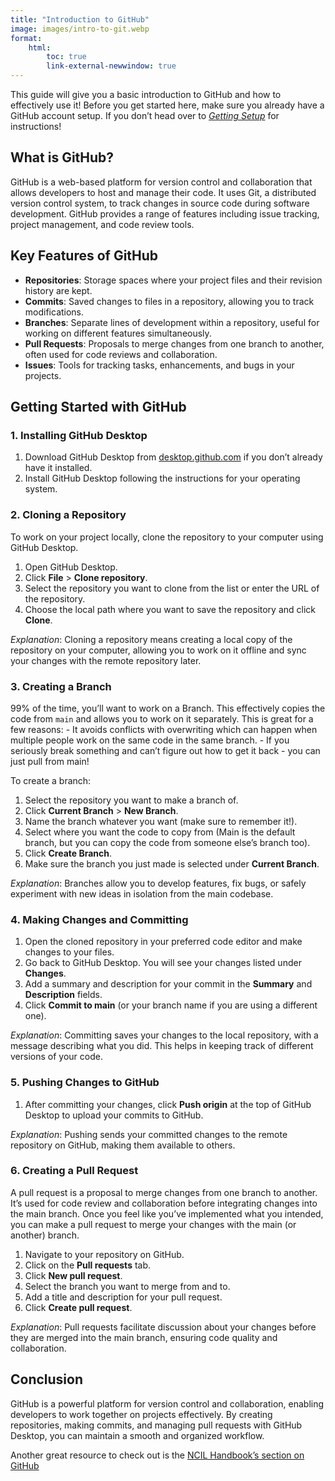 ```yaml
---
title: "Introduction to GitHub"
image: images/intro-to-git.webp
format: 
    html:
        toc: true
        link-external-newwindow: true
---
```


This guide will give you a basic introduction to GitHub and how to effectively use it!
Before you get started here, make sure you already have a GitHub account setup. If you don't head over to [*Getting Setup*](../getting-setup/getting_setup.qmd) for instructions!

## What is GitHub?

GitHub is a web-based platform for version control and collaboration that allows developers to host and manage their code. It uses Git, a distributed version control system, to track changes in source code during software development. GitHub provides a range of features including issue tracking, project management, and code review tools.

## Key Features of GitHub

- <span class='highlight1'>**Repositories**</span>: Storage spaces where your project files and their revision history are kept.
- <span class='highlight1'>**Commits**</span>: Saved changes to files in a repository, allowing you to track modifications.
- <span class='highlight1'>**Branches**</span>: Separate lines of development within a repository, useful for working on different features simultaneously.
- <span class='highlight1'>**Pull Requests**</span>: Proposals to merge changes from one branch to another, often used for code reviews and collaboration.
- <span class='highlight1'>**Issues**</span>: Tools for tracking tasks, enhancements, and bugs in your projects.

## Getting Started with GitHub

### 1. Installing GitHub Desktop

1. Download GitHub Desktop from [desktop.github.com](https://desktop.github.com){target="_blank"} if you don't already have it installed.
2. Install GitHub Desktop following the instructions for your operating system.

### 2. Cloning a Repository

To work on your project locally, clone the repository to your computer using GitHub Desktop.

1. Open GitHub Desktop.
2. Click **File** > **Clone repository**.
3. Select the repository you want to clone from the list or enter the URL of the repository.
4. Choose the local path where you want to save the repository and click **Clone**.

*Explanation*: Cloning a repository means creating a local copy of the repository on your computer, allowing you to work on it offline and sync your changes with the remote repository later.

### 3. Creating a Branch

99% of the time, you'll want to work on a Branch. This effectively copies the code from `main` and allows you to work on it separately. This is great for a few reasons:
- It avoids conflicts with overwriting which can happen when multiple people work on the same code in the same branch.
- If you seriously break something and can't figure out how to get it back - you can just pull from main!

To create a branch:

1. Select the repository you want to make a branch of.
2. Click **Current Branch** > **New Branch**.
3. Name the branch whatever you want (make sure to remember it!).
4. Select where you want the code to copy from (Main is the default branch, but you can copy the code from someone else's branch too).
5. Click **Create Branch**.
6. Make sure the branch you just made is selected under **Current Branch**.

*Explanation*: Branches allow you to develop features, fix bugs, or safely experiment with new ideas in isolation from the main codebase.

### 4. Making Changes and Committing

1. Open the cloned repository in your preferred code editor and make changes to your files.
2. Go back to GitHub Desktop. You will see your changes listed under **Changes**.
3. Add a summary and description for your commit in the **Summary** and **Description** fields.
4. Click **Commit to main** (or your branch name if you are using a different one).

*Explanation*: Committing saves your changes to the local repository, with a message describing what you did. This helps in keeping track of different versions of your code.

### 5. Pushing Changes to GitHub

1. After committing your changes, click **Push origin** at the top of GitHub Desktop to upload your commits to GitHub.

*Explanation*: Pushing sends your committed changes to the remote repository on GitHub, making them available to others.

### 6. Creating a Pull Request

A pull request is a proposal to merge changes from one branch to another. It's used for code review and collaboration before integrating changes into the main branch. Once you feel like you've implemented what you intended, you can make a pull request to merge your changes with the main (or another) branch.

1. Navigate to your repository on GitHub.
2. Click on the **Pull requests** tab.
3. Click **New pull request**.
4. Select the branch you want to merge from and to.
5. Add a title and description for your pull request.
6. Click **Create pull request**.

*Explanation*: Pull requests facilitate discussion about your changes before they are merged into the main branch, ensuring code quality and collaboration.

## Conclusion

GitHub is a powerful platform for version control and collaboration, enabling developers to work together on projects effectively. By creating repositories, making commits, and managing pull requests with GitHub Desktop, you can maintain a smooth and organized workflow.

Another great resource to check out is the [NCIL Handbook's section on GitHub](https://neurocognitive-imaging-lab.gitbook.io/ncil-lab-handbook/4KX9BrRxON7flu3dJyRM/computer-stuff/data-management/github){target="_blank"}



